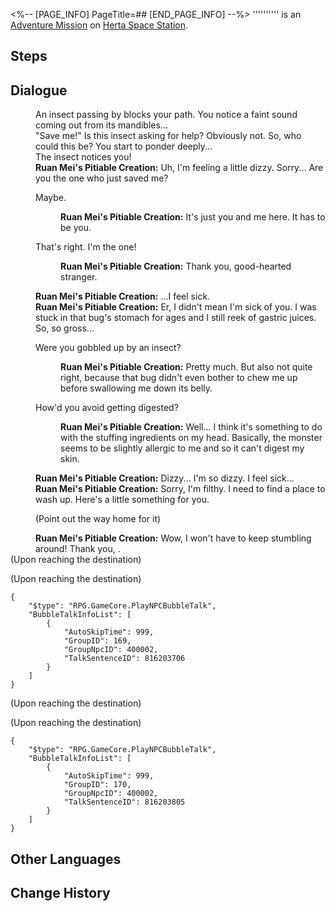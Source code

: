 <%-- [PAGE_INFO]
PageTitle=##
[END_PAGE_INFO] --%>
{{Stub|Dialogue.}}
{{Mission Infobox
|id            = 4140119
|title         = 
|image         = <!--Mission .png-->
|type          = Adventure
|event_name    = 
|chapter       = 
|requirements  = [[Adventure Mission]] ''[[Critter Pick: Care]]'' completed
|summary       = <!--official mission summary from Fate's Atlas-->
|characters    = Ruan Mei's Pitiable Creation; Trailblazer
|startLocation = [[Herta Space Station]] - [[Seclusion Zone]]
|world         = Herta Space Station
|area          = Seclusion Zone
|prev          = Critter Pick: Care
|next          = 
|rewards       = Condensed Aether*2; Hertareum*20; Credit*3,000
}}
'''''''''' is an [[Adventure Mission]] on [[Herta Space Station]].

==Steps==


<!--
==Gameplay Notes==

--><!--
==Trial Character==

-->
==Dialogue==
{{Stub Dialogue}}
:An insect passing by blocks your path. You notice a faint sound coming out from its mandibles...
:"Save me!" Is this insect asking for help? Obviously not. So, who could this be? You start to ponder deeply...
:The insect notices you!
:'''Ruan Mei's Pitiable Creation:''' Uh, I'm feeling a little dizzy. Sorry... Are you the one who just saved me?
:{{DIcon|Arrow}} Maybe.
::'''Ruan Mei's Pitiable Creation:''' It's just you and me here. It has to be you.
:{{DIcon|Arrow}} That's right. I'm the one!
::'''Ruan Mei's Pitiable Creation:''' Thank you, good-hearted stranger.
:'''Ruan Mei's Pitiable Creation:''' ...I feel sick.
:'''Ruan Mei's Pitiable Creation:''' Er, I didn't mean I'm sick of you. I was stuck in that bug's stomach for ages and I still reek of gastric juices. So, so gross...
:{{DIcon|Arrow}} Were you gobbled up by an insect?
::'''Ruan Mei's Pitiable Creation:''' Pretty much. But also not quite right, because that bug didn't even bother to chew me up before swallowing me down its belly.
:{{DIcon|Arrow}} How'd you avoid getting digested?
::'''Ruan Mei's Pitiable Creation:''' Well... I think it's something to do with the stuffing ingredients on my head. Basically, the monster seems to be slightly allergic to me and so it can't digest my skin.
:'''Ruan Mei's Pitiable Creation:''' Dizzy... I'm so dizzy. I feel sick...
:'''Ruan Mei's Pitiable Creation:''' Sorry, I'm filthy. I need to find a place to wash up. Here's a little something for you.
:{{DIcon|Arrow}} (Point out the way home for it)
:'''Ruan Mei's Pitiable Creation:''' Wow, I won't have to keep stumbling around! Thank you, {{MC|f=lovely miss|m=good sir}}.
:{{tx}}
;(Upon reaching the destination)

;(Upon reaching the destination)
<pre>{
	"$type": "RPG.GameCore.PlayNPCBubbleTalk",
	"BubbleTalkInfoList": [
		{
			"AutoSkipTime": 999,
			"GroupID": 169,
			"GroupNpcID": 400002,
			"TalkSentenceID": 816203706
		}
	]
}</pre>
;(Upon reaching the destination)

;(Upon reaching the destination)
<pre>{
	"$type": "RPG.GameCore.PlayNPCBubbleTalk",
	"BubbleTalkInfoList": [
		{
			"AutoSkipTime": 999,
			"GroupID": 170,
			"GroupNpcID": 400002,
			"TalkSentenceID": 816203805
		}
	]
}</pre>
{{Dialogue End}}

==Other Languages==
{{Other Languages
|en   = 
|zhs  = 
|zht  = 
|ja   = 
|ko   = 
|es   = 
|fr   = 
|ru   = 
|th   = 
|vi   = 
|de   = 
|id   = 
|pt   = 
}}

==Change History==
{{Change History|1.6}}
